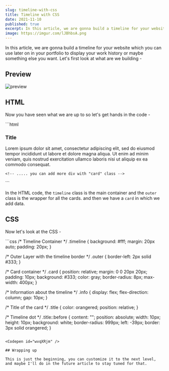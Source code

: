 ```yaml
---
slug: timeline-with-css
title: Timeline with CSS
date: 2021-11-10
published: true
excerpt: In this article, we are gonna build a timeline for your website which you can use later on in your portfolio to display your work history or maybe something else you want.
image: https://imgur.com/lJBhbsA.png
--- 
```


In this article, we are gonna build a timeline for your website which you can use later on in your portfolio to display your work history or maybe something else you want. Let's first look at what are we building -

## Preview

![preview](https://i.imgur.com/BLrZCnJ.gif)


## HTML
Now you have seen what we are up to so let's get hands in the code -

<CodeTitle lang="html" title="index.html" />
```html
<div class="timeline">
  <div class="outer">
    <!-- .... card before this -->
    <div class="card">
      <div class="info">
        <h3 class="title">Title</h3>
        <p>
          Lorem ipsum dolor sit amet, consectetur adipiscing elit, sed do
          eiusmod tempor incididunt ut labore et dolore magna aliqua. Ut enim ad
          minim veniam, quis nostrud exercitation ullamco laboris nisi ut
          aliquip ex ea commodo consequat.
        </p>
      </div>
    </div>

    <!-- ..... you can add more div with "card" class -->
  </div>
</div>
```

In the HTML code, the `timeline` class is the main container and the `outer` class is the wrapper for all the cards. and then we have a `card` in which we add data.

## CSS
Now let's look at the CSS -

<CodeTitle lang="css" title="styles.css" />
```css
/* Timeline Container */
.timeline {
  background: #fff;
  margin: 20px auto;
  padding: 20px;
}

/* Outer Layer with the timeline border */
.outer {
  border-left: 2px solid #333;
}

/* Card container */
.card {
  position: relative;
  margin: 0 0 20px 20px;
  padding: 10px;
  background: #333;
  color: gray;
  border-radius: 8px;
  max-width: 400px;
}

/* Information about the timeline */
.info {
  display: flex;
  flex-direction: column;
  gap: 10px;
}

/* Title of the card */
.title {
  color: orangered;
  position: relative;
}

/* Timeline dot  */
.title::before {
  content: "";
  position: absolute;
  width: 10px;
  height: 10px;
  background: white;
  border-radius: 999px;
  left: -39px;
  border: 3px solid orangered;
}
```

<Codepen id="wvqXRjm" />

## Wrapping up

This is just the beginning, you can customize it to the next level, and maybe I'll do in the future article to stay tuned for that.
